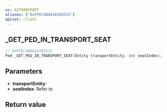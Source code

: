 ```yaml
---
ns: AITRANSPORT
aliases: ["0xFFEC4B0A1A3ED515"]
apiset: client
---
```

## _GET_PED_IN_TRANSPORT_SEAT

```c
// 0xFFEC4B0A1A3ED515
Ped _GET_PED_IN_TRANSPORT_SEAT(Entity transportEntity, int seatIndex);
```

## Parameters
* **transportEntity**:
* **seatIndex**: Refer to <EmbeddedEnum name="eVehicleSeat" />

## Return value
